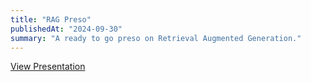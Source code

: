 ```yaml
---
title: "RAG Preso"
publishedAt: "2024-09-30"
summary: "A ready to go preso on Retrieval Augmented Generation."
---
```


[View Presentation](https://docs.google.com/presentation/d/e/2PACX-1vSnuusiMWIUSzOTgEyVGHEgzqSEiOYWhFrtJx13F-Ltiz6yFwYSs6X6pVNZZbilV-ScllJ0ll0WiaCK/embed?start=true&loop=false&delayms=3000)
